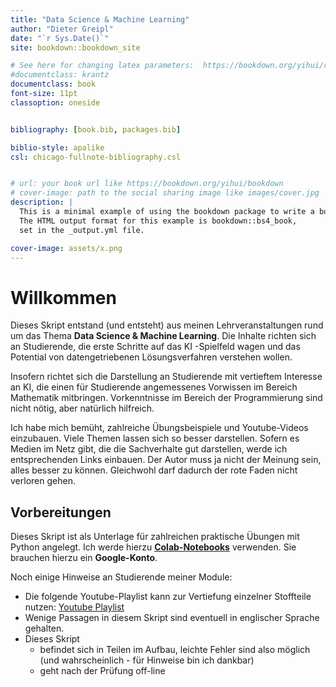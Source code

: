 ```yaml
---
title: "Data Science & Machine Learning"
author: "Dieter Greipl"
date: "`r Sys.Date()`"
site: bookdown::bookdown_site 

# See here for changing latex parameters:  https://bookdown.org/yihui/rmarkdown-cookbook/latex-variables.html 
#documentclass: krantz
documentclass: book 
font-size: 11pt
classoption: oneside


bibliography: [book.bib, packages.bib]

biblio-style: apalike
csl: chicago-fullnote-bibliography.csl 


# url: your book url like https://bookdown.org/yihui/bookdown
# cover-image: path to the social sharing image like images/cover.jpg
description: |
  This is a minimal example of using the bookdown package to write a book.
  The HTML output format for this example is bookdown::bs4_book,
  set in the _output.yml file.

cover-image: assets/x.png
---
```


# Willkommen {-}

Dieses Skript entstand (und entsteht) aus meinen Lehrveranstaltungen rund um das Thema **Data Science & Machine Learning**. Die Inhalte richten sich an Studierende, die erste Schritte auf das KI -Spielfeld wagen und das Potential  von datengetriebenen Lösungsverfahren verstehen wollen.  

Insofern richtet sich die Darstellung an Studierende mit vertieftem Interesse an KI, die einen für Studierende angemessenes Vorwissen im Bereich Mathematik mitbringen.  Vorkenntnisse im Bereich der Programmierung sind nicht nötig, aber natürlich hilfreich.

Ich habe mich bemüht, zahlreiche Übungsbeispiele und Youtube-Videos einzubauen. Viele Themen lassen sich so besser darstellen. Sofern es Medien im Netz gibt, die die Sachverhalte gut darstellen, werde ich entsprechenden Links einbauen. Der Autor muss ja nicht der Meinung sein, alles besser zu können. Gleichwohl darf dadurch der rote Faden nicht verloren gehen. 

  

## Vorbereitungen	

Dieses Skript ist als Unterlage für zahlreichen praktische Übungen mit Python angelegt. Ich werde hierzu [**Colab-Notebooks**](https://colab.research.google.com/) verwenden. Sie brauchen hierzu ein **Google-Konto**.



Noch einige Hinweise an Studierende meiner Module:

- Die folgende Youtube-Playlist kann zur Vertiefung einzelner Stoffteile nutzen: [Youtube Playlist](https://youtube.com/playlist?list=PLfGN40VwjduJPvtP9QUjC0rjM6-ePT9bg)
- Wenige Passagen in diesem Skript sind eventuell in englischer Sprache gehalten.
- Dieses Skript 
  - befindet sich in Teilen im Aufbau, leichte Fehler sind also möglich (und wahrscheinlich  - für Hinweise bin ich dankbar)
  - geht nach der Prüfung off-line
  
